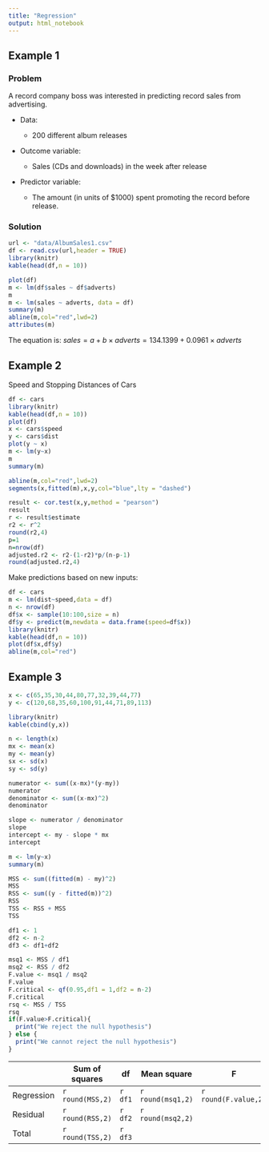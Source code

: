 ```yaml
---
title: "Regression"
output: html_notebook
---
```


## Example 1

### Problem 

A record company boss was interested in predicting record sales from advertising.

* Data:

    + 200 different album releases
  
* Outcome variable:

    + Sales (CDs and downloads) in the week after release

* Predictor variable:

    + The amount (in units of $1000) spent promoting the record before release.


### Solution

```r
url <- "data/AlbumSales1.csv"
df <- read.csv(url,header = TRUE)
library(knitr)
kable(head(df,n = 10))

plot(df)
m <- lm(df$sales ~ df$adverts)
m
m <- lm(sales ~ adverts, data = df)
summary(m)
abline(m,col="red",lwd=2)
attributes(m)

```

The equation is: $sales = a + b\times adverts = 134.1399 + 0.0961 \times adverts$

## Example 2

Speed and Stopping Distances of Cars

```r
df <- cars
library(knitr)
kable(head(df,n = 10))
plot(df)
x <- cars$speed
y <- cars$dist
plot(y ~ x)
m <- lm(y~x)
m
summary(m)

abline(m,col="red",lwd=2)
segments(x,fitted(m),x,y,col="blue",lty = "dashed")

result <- cor.test(x,y,method = "pearson")
result
r <- result$estimate
r2 <- r^2
round(r2,4)
p=1
n=nrow(df)
adjusted.r2 <- r2-(1-r2)*p/(n-p-1)
round(adjusted.r2,4)

```


Make predictions based on new inputs:

```r
df <- cars
m <- lm(dist~speed,data = df)
n <- nrow(df)
df$x <- sample(10:100,size = n)
df$y <- predict(m,newdata = data.frame(speed=df$x))
library(knitr)
kable(head(df,n = 10))
plot(df$x,df$y)
abline(m,col="red")

```


## Example 3


```r
x <- c(65,35,30,44,80,77,32,39,44,77)
y <- c(120,68,35,60,100,91,44,71,89,113)

library(knitr)
kable(cbind(y,x))

n <- length(x)
mx <- mean(x)
my <- mean(y)
sx <- sd(x)
sy <- sd(y)

numerator <- sum((x-mx)*(y-my))
numerator
denominator <- sum((x-mx)^2)
denominator

slope <- numerator / denominator
slope
intercept <- my - slope * mx
intercept

m <- lm(y~x)
summary(m)

MSS <- sum((fitted(m) - my)^2)
MSS
RSS <- sum((y - fitted(m))^2)
RSS
TSS <- RSS + MSS
TSS

df1 <- 1
df2 <- n-2 
df3 <- df1+df2

msq1 <- MSS / df1
msq2 <- RSS / df2
F.value <- msq1 / msq2 
F.value
F.critical <- qf(0.95,df1 = 1,df2 = n-2)
F.critical
rsq <- MSS / TSS
rsq
if(F.value>F.critical){
  print("We reject the null hypothesis")
} else {
  print("We cannot reject the null hypothesis")
}

```

|          | Sum of squares |  df   | Mean square     |   F                |
|----------|----------------|-------|-----------------|--------------------|
|Regression|`r round(MSS,2)`|`r df1`|`r round(msq1,2)`|`r round(F.value,2)`|
|Residual  |`r round(RSS,2)`|`r df2`|`r round(msq2,2)`|                    |
|Total     |`r round(TSS,2)`|`r df3`|                 |                    |

